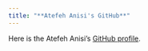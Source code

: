 ```yaml
---
title: "**Atefeh Anisi's GitHub**"
---
```

Here is the Atefeh Anisi's [GitHub profile](https://github.com/Atefeha1995).